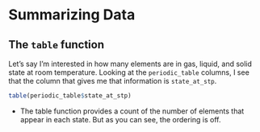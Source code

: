 # Summarizing Data

## The `table` function

Let's say I'm interested in how many elements are in gas, liquid, and solid state at room temperature. Looking at the `periodic_table` columns, I see that the column that gives me that information is `state_at_stp`.

```r
table(periodic_table$state_at_stp)
```

-   The table function provides a count of the number of elements that appear in each state. But as you can see, the ordering is off.